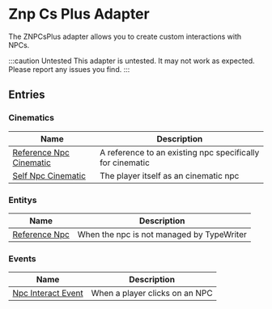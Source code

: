 
<DeprecationWarning adapter message='Use the EntityAdapter instead' />

# Znp Cs Plus Adapter

The ZNPCsPlus adapter allows you to create custom interactions with NPCs.

:::caution Untested
This adapter is untested. It may not work as expected. Please report any issues you find.
:::

## Entries

### Cinematics

| Name | Description |
| ---- | ----------- |
| [Reference Npc Cinematic](./entries/cinematic/znpc_reference_npc_cinematic.mdx) | A reference to an existing npc specifically for cinematic |
| [Self Npc Cinematic](./entries/cinematic/znpc_self_npc_cinematic.mdx) | The player itself as an cinematic npc |

### Entitys

| Name | Description |
| ---- | ----------- |
| [Reference Npc](./entries/entity/znpc_reference_npc.mdx) | When the npc is not managed by TypeWriter |

### Events

| Name | Description |
| ---- | ----------- |
| [Npc Interact Event](./entries/event/znpc_on_npc_interact.mdx) | When a player clicks on an NPC |

